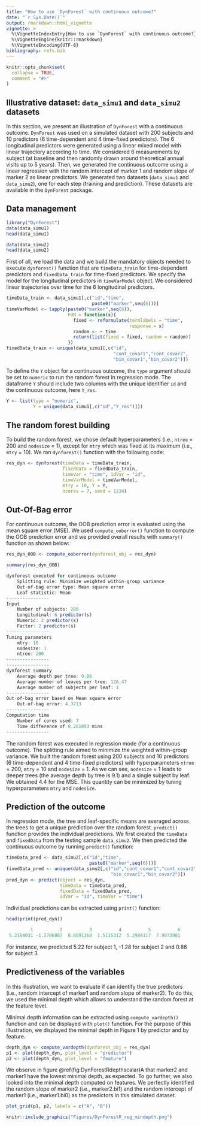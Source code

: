 ---
title: "How to use `DynForest` with continuous outcome?"
date: "`r Sys.Date()`"
output: rmarkdown::html_vignette
vignette: >
  %\VignetteIndexEntry{How to use `DynForest` with continuous outcome?}
  %\VignetteEngine{knitr::rmarkdown}
  %\VignetteEncoding{UTF-8}
bibliography: refs.bib
---

```{r setup, include = FALSE}
knitr::opts_chunk$set(
  collapse = TRUE,
  comment = "#>"
)
```

## Illustrative dataset: `data_simu1` and `data_simu2` datasets

In this section, we present an illustration of `DynForest` with a continuous outcome. `DynForest` was used on a simulated dataset with 200 subjects and 10 predictors (6 time-dependent and 4 time-fixed predictors). The 6 longitudinal predictors were generated using a linear mixed model with linear trajectory according to time. We considered 6 measurements by subject (at baseline and then randomly drawn around theoretical annual visits up to 5 years). Then, we generated the continuous outcome using a linear regression with the random intercept of marker 1 and random slope of marker 2 as linear predictors. We generated two datasets (`data_simu1` and `data_simu2`), one for each step (training and prediction). These datasets are available in the `DynForest` package.

## Data management

```{r, message = FALSE}
library("DynForest")
data(data_simu1)
head(data_simu1)
```

```{r}
data(data_simu2)
head(data_simu2)
```


First of all, we load the data and we build the mandatory objects needed to execute `dynforest()` function that are `timeData_train` for time-dependent predictors and `fixedData_train` for time-fixed predictors. We specify the model for the longitudinal predictors in `timeVarModel` object. We considered linear trajectories over time for the 6 longitudinal predictors.

```{r, eval = FALSE}
timeData_train <- data_simu1[,c("id","time",
                                paste0("marker",seq(6)))]
timeVarModel <- lapply(paste0("marker",seq(6)),
                       FUN = function(x){
                         fixed <- reformulate(termlabels = "time",
                                              response = x)
                         random <- ~ time
                         return(list(fixed = fixed, random = random))
                       })
fixedData_train <- unique(data_simu1[,c("id",
                                        "cont_covar1","cont_covar2",
                                        "bin_covar1","bin_covar2")])
```

To define the `Y` object for a continuous outcome, the `type` argument should be set to `numeric` to run the random forest in regression mode. The dataframe `Y` should include two columns with the unique identifier `id` and the continuous outcome, here `Y_res`.

```{r, eval = FALSE}
Y <- list(type = "numeric",
          Y = unique(data_simu1[,c("id","Y_res")]))
```

## The random forest building

To build the random forest, we chose default hyperparameters (i.e., `ntree` = 200 and `nodesize` = 1), except for `mtry` which was fixed at its maximum (i.e., `mtry` = 10). We ran `dynforest()` function with the following code:
  
```{r, eval = FALSE}
res_dyn <- dynforest(timeData = timeData_train, 
                     fixedData = fixedData_train,
                     timeVar = "time", idVar = "id", 
                     timeVarModel = timeVarModel,
                     mtry = 10, Y = Y, 
                     ncores = 7, seed = 1234)
```

## Out-Of-Bag error

For continuous outcome, the OOB prediction error is evaluated using the mean square error (MSE). We used `compute_ooberror()` function to compute the OOB prediction error and we provided overall results with `summary()` function as shown below:

```{r, eval = FALSE}
res_dyn_OOB <- compute_ooberror(dynforest_obj = res_dyn)
```

```{r, eval = FALSE, echo = TRUE}
summary(res_dyn_OOB)

dynforest executed for continuous outcome 
	Splitting rule: Minimize weighted within-group variance 
	Out-of-bag error type: Mean square error 
	Leaf statistic: Mean 
---------------- 
Input 
	Number of subjects: 200 
	Longitudinal: 6 predictor(s) 
	Numeric: 2 predictor(s) 
	Factor: 2 predictor(s) 
---------------- 
Tuning parameters 
	mtry: 10 
	nodesize: 1 
	ntree: 200 
---------------- 
---------------- 
dynforest summary 
	Average depth per tree: 9.06 
	Average number of leaves per tree: 126.47 
	Average number of subjects per leaf: 1 
---------------- 
Out-of-bag error based on Mean square error 
	Out-of-bag error: 4.3713 
---------------- 
Computation time 
	Number of cores used: 7 
	Time difference of 8.261093 mins
---------------- 
```

The random forest was executed in regression mode (for a continuous outcome). The splitting rule aimed to minimize the weighted within-group variance. We built the random forest using 200 subjects and 10 predictors (6 time-dependent and 4 time-fixed predictors) with hyperparameters `ntree` = 200, `mtry` = 10 and `nodesize` = 1. As we can see, `nodesize` = 1 leads to deeper trees (the average depth by tree is 9.1) and a single subject by leaf. We obtained 4.4 for the MSE. This quantity can be minimized by tuning hyperparameters `mtry` and `nodesize`.

## Prediction of the outcome

In regression mode, the tree and leaf-specific means are averaged across the trees to get a unique prediction over the random forest. `predict()` function provides the individual predictions. We first created the `timeData` and `fixedData` from the testing sample `data_simu2`. We then predicted the continuous outcome by running `predict()` function:

```{r, eval = FALSE}
timeData_pred <- data_simu2[,c("id","time",
                               paste0("marker",seq(6)))]
fixedData_pred <- unique(data_simu2[,c("id","cont_covar1","cont_covar2",
                                       "bin_covar1","bin_covar2")])
pred_dyn <- predict(object = res_dyn,
                    timeData = timeData_pred, 
                    fixedData = fixedData_pred,
                    idVar = "id", timeVar = "time")
```

Individual predictions can be extracted using `print()` function:
  
```{r, eval = FALSE, echo = TRUE}
head(print(pred_dyn))

         1          2          3          4          5          6 
 5.2184031 -1.2786887  0.8591368  1.5115312  5.2984117  7.9073981
```

For instance, we predicted 5.22 for subject 1, -1.28 for subject 2 and 0.86 for subject 3.

## Predictiveness of the variables 

In this illustration, we want to evaluate if \CRANpkg{DynForest} can identify the true predictors (i.e., random intercept of marker1 and random slope of marker2). To do this, we used the minimal depth which allows to understand the random forest at the feature level.

Minimal depth information can be extracted using `compute_vardepth()` function and can be displayed with `plot()` function. For the purpose of this illustration, we displayed the minimal depth in Figure 1 by predictor and by feature.

```{r, eval = FALSE, echo = TRUE, fig.show='hide'}
depth_dyn <- compute_vardepth(dynforest_obj = res_dyn)
p1 <- plot(depth_dyn, plot_level = "predictor")
p2 <- plot(depth_dyn, plot_level = "feature")
```

We observe in figure \@ref(fig:DynForestRdepthscalar)A that marker2 and marker1 have the lowest minimal depth, as expected. To go further, we also looked into the minimal depth computed on features. We perfectly identified the random slope of marker2 (i.e., marker2.bi1) and the random intercept of marker1 (i.e., marker1.bi0) as the predictors in this simulated dataset.

```{r, eval = FALSE, echo = TRUE}
plot_grid(p1, p2, labels = c("A", "B"))
```

```{r DynForestRdepthscalar, fig.cap = "Figure 1: Average minimal depth level by predictor (A) and by feature (B).", eval = TRUE, echo = FALSE, out.width="70%"}
knitr::include_graphics("Figures/DynForestR_reg_mindepth.png")
```
